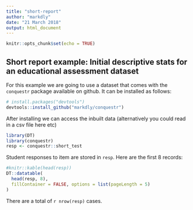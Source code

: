 ```yaml
---
title: "short-report"
author: "markdly"
date: "21 March 2018"
output: html_document
---
```


```r
knitr::opts_chunk$set(echo = TRUE)
```

## Short report example: Initial descriptive stats for an educational assessment dataset

For this example we are going to use a dataset that comes with the `conquestr` package available on github. It can be installed as follows:

```r
# install.packages("devtools")
devtools::install_github("markdly/conquestr")
```

After installing we can access the inbuilt data (alternatively you could read in a csv file here etc)
```r
library(DT)
library(conquestr)
resp <- conquestr::short_test
```

Student responses to item are stored in `resp`. Here are the first 8 records:

```r
#knitr::kable(head(resp))
DT::datatable(
  head(resp, 8),
  fillContainer = FALSE, options = list(pageLength = 5)
)
```

There are a total of `r nrow(resp)` cases. 

